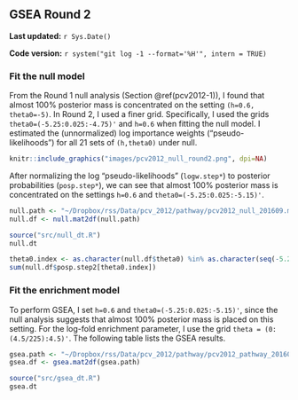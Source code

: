 ## GSEA Round 2 {#pcv2012-2}

**Last updated:** `r Sys.Date()`

**Code version:** `r system("git log -1 --format='%H'", intern = TRUE)`

### Fit the null model

From the Round 1 null analysis (Section \@ref(pcv2012-1)), I found that almost 100% posterior mass is concentrated on the setting `(h=0.6, theta0=-5)`. In Round 2, I used a finer grid. Specifically, I used the grids `theta0=(-5.25:0.025:-4.75)'` and `h=0.6` when fitting the null model. I estimated the (unnormalized) log importance weights ("pseudo-likelihoods") for all 21 sets of `(h,theta0)` under null.

```r
knitr::include_graphics("images/pcv2012_null_round2.png", dpi=NA)
```

After normalizing the log "pseudo-likelihoods" (`logw.step*`) to posterior probabilities (`posp.step*`), we can see that almost 100% posterior mass is concentrated on the settings `h=0.6` and `theta0=(-5.25:0.025:-5.15)'`.
```r
null.path <- "~/Dropbox/rss/Data/pcv_2012/pathway/pcv2012_null_201609.mat"
null.df <- null.mat2df(null.path)
```

```r
source("src/null_dt.R")
null.dt
```

```r
theta0.index <- as.character(null.df$theta0) %in% as.character(seq(-5.25,-5.15,by=0.025)) 
sum(null.df$posp.step2[theta0.index]) 
```

### Fit the enrichment model

To perform GSEA, I set `h=0.6` and `theta0=(-5.25:0.025:-5.15)'`, since the null analysis suggests that almost 100% posterior mass is placed on this setting. For the log-fold enrichment parameter, I use the grid `theta = (0:(4.5/225):4.5)'`. The following table lists the GSEA results. 
```r
gsea.path <- "~/Dropbox/rss/Data/pcv_2012/pathway/pcv2012_pathway_201609.mat"
gsea.df <- gsea.mat2df(gsea.path) 
```

```r
source("src/gsea_dt.R")
gsea.dt
```



